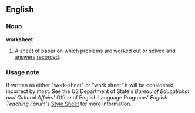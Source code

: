 ==English==

===Noun===
'''worksheet'''
# A sheet of paper on which problems are worked out or solved and [[answer]]s [[record]]ed.

===Usage note===
If written as either "work-sheet" or "work sheet" it will be considered incorrect by most.  See the US Department of State's ''Bureau of Educational and Cultural Affairs''' Office of English Language Programs' ''English Teaching Forum's'' [http://exchanges.state.gov/forum/stylesheet.htm#SPELLING Style Sheet] for more information.